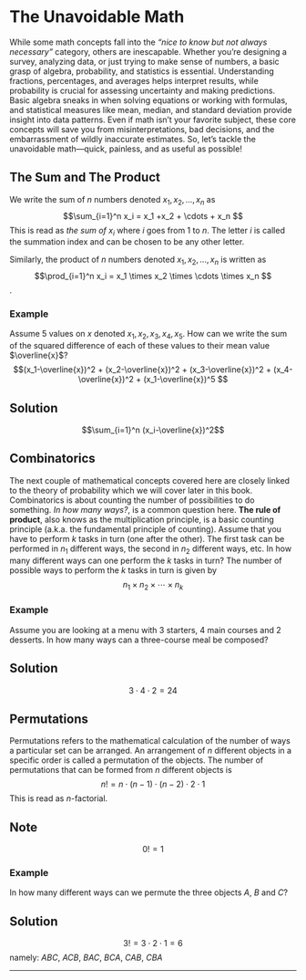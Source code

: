 # The Unavoidable Math

While some math concepts fall into the *“nice to know but not always necessary”* category, others are inescapable. Whether you’re designing a survey, analyzing data, or just trying to make sense of numbers, a basic grasp of algebra, probability, and statistics is essential. Understanding fractions, percentages, and averages helps interpret results, while probability is crucial for assessing uncertainty and making predictions. Basic algebra sneaks in when solving equations or working with formulas, and statistical measures like mean, median, and standard deviation provide insight into data patterns. Even if math isn’t your favorite subject, these core concepts will save you from misinterpretations, bad decisions, and the embarrassment of wildly inaccurate estimates. So, let’s tackle the unavoidable math—quick, painless, and as useful as possible!

## The Sum and The Product

We write the sum of $n$ numbers denoted $x_1,x_2,\ldots,x_n$ as $$\sum_{i=1}^n x_i = x_1 +x_2 + \cdots + x_n $$ This is read as *the sum of* $x_i$ where $i$ goes from 1 to $n$. The letter $i$ is called the summation index and can be chosen to be any other letter.

Similarly, the product of $n$ numbers denoted $x_1,x_2,\ldots,x_n$ is written as $$\prod_{i=1}^n x_i = x_1 \times x_2 \times  \cdots \times x_n $$.

### Example

Assume 5 values on $x$ denoted $x_1,x_2,x_3,x_4,x_5$. How can we write the sum of the squared difference of each of these values to their mean value $\overline{x}$? $$(x_1-\overline{x})^2 + (x_2-\overline{x})^2 + (x_3-\overline{x})^2 + (x_4-\overline{x})^2 + (x_1-\overline{x})^5 $$

::: {.callout-tip collapse="true"}
## Solution

$$\sum_{i=1}^n (x_i-\overline{x})^2$$
:::

## Combinatorics

The next couple of mathematical concepts covered here are closely linked to the theory of probability which we will cover later in this book. Combinatorics is about counting the number of possibilities to do something. *In how many ways?*, is a common question here. **The rule of product**, also knows as the multiplication principle, is a basic counting principle (a.k.a. the fundamental principle of counting). Assume that you have to perform $k$ tasks in turn (one after the other). The first task can be performed in $n_1$ different ways, the second in $n_2$ different ways, etc. In how many different ways can one perform the $k$ tasks in turn? The number of possible ways to perform the $k$ tasks in turn is given by $$n_1 \times n_2 \times  \cdots \times n_k$$

### Example

Assume you are looking at a menu with 3 starters, 4 main courses and 2 desserts. In how many ways can a three-course meal be composed?

::: {.callout-tip collapse="true"}
## Solution

$$3\cdot   4 \cdot 2 = 24$$
:::

## Permutations

Permutations refers to the mathematical calculation of the number of ways a particular set can be arranged. An arrangement of $n$ different objects in a specific order is called a permutation of the objects. The number of permutations that can be formed from $n$ different objects is $$n! = n\cdot (n-1)\cdot (n-2)\cdot 2\cdot 1 $$ This is read as $n$-factorial.

::: callout-warning
## Note

$$ 0!=1 $$
:::

### Example

In how many different ways can we permute the three objects $A$, $B$ and $C$?

::: {.callout-tip collapse="true"}
## Solution

$$3! = 3 \cdot 2 \cdot 1 = 6$$ namely: $ABC,\  ACB, \ BAC, \ BCA,\  CAB, \ CBA$
:::

------------------------------------------------------------------------
